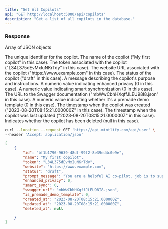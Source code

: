 ```yaml
---
title: "Get All Copilots"
api: "GET http://localhost:5000/api/copilots"
description: "Get a list of all copilots in the database."
---
```


### Response

Array of JSON objects

<ResponseField name="id" type="string">
  The unique identifier for the copilot.
</ResponseField>

<ResponseField name="name" type="string">
  The name of the copilot ("My first copilot" in this case).
</ResponseField>

<ResponseField name="token" type="string">
  The token associated with the copilot ("L34L375dEvMxIuNKrTdy" in this case).
</ResponseField>

<ResponseField name="website" type="string">
  The website URL associated with the copilot ("https://www.example.com" in this case).
</ResponseField>

<ResponseField name="status" type="string">
  The status of the copilot ("draft" in this case).
</ResponseField>

<ResponseField name="prompt_message" type="string">
  A message describing the copilot's purpose and instructions.
</ResponseField>

<ResponseField name="enhanced_privacy" type="number">
  A numeric value indicating enhanced privacy (0 in this case).
</ResponseField>

<ResponseField name="smart_sync" type="number">
  A numeric value indicating smart synchronization (0 in this case).
</ResponseField>

<ResponseField name="swagger_url" type="string">
  The URL to the Swagger documentation ("mbWwCbhHXqffJLEU98I8.json" in this case).
</ResponseField>

<ResponseField name="is_premade_demo_template" type="number">
  A numeric value indicating whether it's a premade demo template (0 in this case).
</ResponseField>

<ResponseField name="created_at" type="string">
  The timestamp when the copilot was created ("2023-08-20T08:15:21.000000Z" in this case).
</ResponseField>

<ResponseField name="updated_at" type="string">
  The timestamp when the copilot was last updated ("2023-08-20T08:15:21.000000Z" in this case).
</ResponseField>

<ResponseField name="deleted_at" type="null">
  Indicates whether the copilot has been deleted (null in this case).
</ResponseField>


<RequestExample>

```bash Example Request
curl --location --request GET 'https://api.mintlify.com/api/user' \
--header 'Accept: application/json'
```

</RequestExample>

<ResponseExample>

```json Response
[
    {
        "id": "bf1b1796-9639-48df-99f2-8e39ed4c0e9e",
        "name": "My first copilot",
        "token": "L34L375dEvMxIuNKrTdy",
        "website": "https://www.example.com",
        "status": "draft",
        "prompt_message": "You are a helpful AI co-pilot. job is to support and help the user\nsometimes you might need to call some API endpoints to get the data you need to answer the user's question.\nyou will be given a context and a question, you need to answer the question based on the context.",
        "enhanced_privacy": 0,
        "smart_sync": 0,
        "swagger_url": "mbWwCbhHXqffJLEU98I8.json",
        "is_premade_demo_template": 0,
        "created_at": "2023-08-20T08:15:21.000000Z",
        "updated_at": "2023-08-20T08:15:21.000000Z",
        "deleted_at": null

    }
]
```

</ResponseExample>
